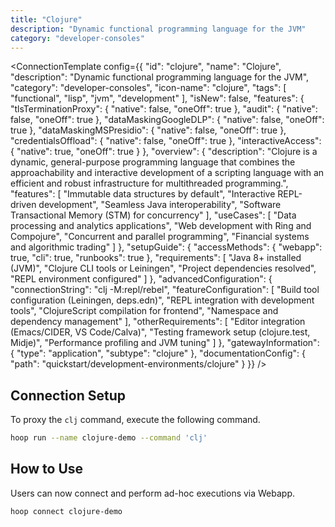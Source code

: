 ```yaml
---
title: "Clojure"
description: "Dynamic functional programming language for the JVM"
category: "developer-consoles"
---
```



<ConnectionTemplate config={{
  "id": "clojure",
  "name": "Clojure",
  "description": "Dynamic functional programming language for the JVM",
  "category": "developer-consoles",
  "icon-name": "clojure",
  "tags": [
    "functional",
    "lisp",
    "jvm",
    "development"
  ],
  "isNew": false,
  "features": {
    "tlsTerminationProxy": {
      "native": false,
      "oneOff": true
    },
    "audit": {
      "native": false,
      "oneOff": true
    },
    "dataMaskingGoogleDLP": {
      "native": false,
      "oneOff": true
    },
    "dataMaskingMSPresidio": {
      "native": false,
      "oneOff": true
    },
    "credentialsOffload": {
      "native": false,
      "oneOff": true
    },
    "interactiveAccess": {
      "native": true,
      "oneOff": true
    }
  },
  "overview": {
    "description": "Clojure is a dynamic, general-purpose programming language that combines the approachability and interactive development of a scripting language with an efficient and robust infrastructure for multithreaded programming.",
    "features": [
      "Immutable data structures by default",
      "Interactive REPL-driven development",
      "Seamless Java interoperability",
      "Software Transactional Memory (STM) for concurrency"
    ],
    "useCases": [
      "Data processing and analytics applications",
      "Web development with Ring and Compojure",
      "Concurrent and parallel programming",
      "Financial systems and algorithmic trading"
    ]
  },
  "setupGuide": {
    "accessMethods": {
      "webapp": true,
      "cli": true,
      "runbooks": true
    },
    "requirements": [
      "Java 8+ installed (JVM)",
      "Clojure CLI tools or Leiningen",
      "Project dependencies resolved",
      "REPL environment configured"
    ]
  },
  "advancedConfiguration": {
    "connectionString": "clj -M:repl/rebel",
    "featureConfiguration": [
      "Build tool configuration (Leiningen, deps.edn)",
      "REPL integration with development tools",
      "ClojureScript compilation for frontend",
      "Namespace and dependency management"
    ],
    "otherRequirements": [
      "Editor integration (Emacs/CIDER, VS Code/Calva)",
      "Testing framework setup (clojure.test, Midje)",
      "Performance profiling and JVM tuning"
    ]
  },
  "gatewayInformation": {
    "type": "application",
    "subtype": "clojure"
  },
  "documentationConfig": {
    "path": "quickstart/development-environments/clojure"
  }
}} />
## Connection Setup

To proxy the `clj` command, execute the following command.

```bash
hoop run --name clojure-demo --command 'clj'
```

## How to Use

Users can now connect and perform ad-hoc executions via Webapp.

```bash
hoop connect clojure-demo
```




